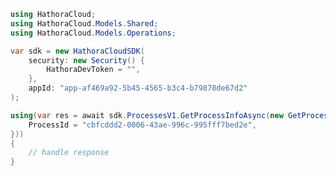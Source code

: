 ```csharp GetProcessInfo.cs
using HathoraCloud;
using HathoraCloud.Models.Shared;
using HathoraCloud.Models.Operations;

var sdk = new HathoraCloudSDK(
    security: new Security() {
        HathoraDevToken = "",
    },
    appId: "app-af469a92-5b45-4565-b3c4-b79878de67d2"
);

using(var res = await sdk.ProcessesV1.GetProcessInfoAsync(new GetProcessInfoRequest() {
    ProcessId = "cbfcddd2-0006-43ae-996c-995fff7bed2e",
}))
{
    // handle response
}
```
